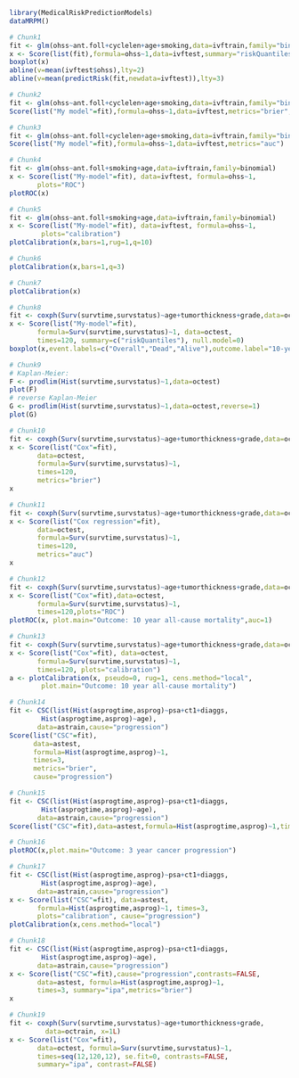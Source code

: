 ```r
library(MedicalRiskPredictionModels)
dataMRPM() 
```

```r
# Chunk1
fit <- glm(ohss~ant.foll+cyclelen+age+smoking,data=ivftrain,family="binomial")
x <- Score(list(fit),formula=ohss~1,data=ivftest,summary="riskQuantiles")
boxplot(x)
abline(v=mean(ivftest$ohss),lty=2)
abline(v=mean(predictRisk(fit,newdata=ivftest)),lty=3) 
```

```r
# Chunk2
fit <- glm(ohss~ant.foll+cyclelen+age+smoking,data=ivftrain,family="binomial")
Score(list("My model"=fit),formula=ohss~1,data=ivftest,metrics="brier",summary="ipa") 
```

```r
# Chunk3
fit <- glm(ohss~ant.foll+cyclelen+age+smoking,data=ivftrain,family="binomial")
Score(list("My model"=fit),formula=ohss~1,data=ivftest,metrics="auc") 
```

```r
# Chunk4
fit <- glm(ohss~ant.foll+smoking+age,data=ivftrain,family=binomial)
x <- Score(list("My-model"=fit), data=ivftest, formula=ohss~1,
	   plots="ROC")
plotROC(x) 
```

```r
# Chunk5
fit <- glm(ohss~ant.foll+smoking+age,data=ivftrain,family=binomial)
x <- Score(list("My-model"=fit), data=ivftest, formula=ohss~1,
	    plots="calibration")
plotCalibration(x,bars=1,rug=1,q=10) 
```

```r
# Chunk6
plotCalibration(x,bars=1,q=3) 
```

```r
# Chunk7
plotCalibration(x) 
```

```r
# Chunk8
fit <- coxph(Surv(survtime,survstatus)~age+tumorthickness+grade,data=octrain,x=1)
x <- Score(list("My-model"=fit),
	   formula=Surv(survtime,survstatus)~1, data=octest,
	   times=120, summary=c("riskQuantiles"), null.model=0)
boxplot(x,event.labels=c("Overall","Dead","Alive"),outcome.label="10-year\nmortality") 
```

```r
# Chunk9
# Kaplan-Meier:
F <- prodlim(Hist(survtime,survstatus)~1,data=octest)
plot(F)
# reverse Kaplan-Meier
G <- prodlim(Hist(survtime,survstatus)~1,data=octest,reverse=1)
plot(G) 
```

```r
# Chunk10
fit <- coxph(Surv(survtime,survstatus)~age+tumorthickness+grade,data=octrain,x=1)
x <- Score(list("Cox"=fit),
	   data=octest,
	   formula=Surv(survtime,survstatus)~1,
	   times=120,
	   metrics="brier")
x 
```

```r
# Chunk11
fit <- coxph(Surv(survtime,survstatus)~age+tumorthickness+grade,data=octrain,x=1)
x <- Score(list("Cox regression"=fit),
	   data=octest,
	   formula=Surv(survtime,survstatus)~1,
	   times=120,
	   metrics="auc")
x 
```

```r
# Chunk12
fit <- coxph(Surv(survtime,survstatus)~age+tumorthickness+grade,data=octrain,x=1L)
x <- Score(list("Cox"=fit),data=octest,
	   formula=Surv(survtime,survstatus)~1,
	   times=120,plots="ROC")
plotROC(x, plot.main="Outcome: 10 year all-cause mortality",auc=1) 
```

```r
# Chunk13
fit <- coxph(Surv(survtime,survstatus)~age+tumorthickness+grade,data=octrain,x=1L)
x <- Score(list("Cox"=fit), data=octest,
	   formula=Surv(survtime,survstatus)~1,
	   times=120, plots="calibration")
a <- plotCalibration(x, pseudo=0, rug=1, cens.method="local",
		plot.main="Outcome: 10 year all-cause mortality") 
```

```r
# Chunk14
fit <- CSC(list(Hist(asprogtime,asprog)~psa+ct1+diaggs,
		Hist(asprogtime,asprog)~age),
	   data=astrain,cause="progression")
Score(list("CSC"=fit),
      data=astest,
      formula=Hist(asprogtime,asprog)~1,
      times=3,
      metrics="brier",
      cause="progression") 
```

```r
# Chunk15
fit <- CSC(list(Hist(asprogtime,asprog)~psa+ct1+diaggs,
		Hist(asprogtime,asprog)~age),
	   data=astrain,cause="progression")
Score(list("CSC"=fit),data=astest,formula=Hist(asprogtime,asprog)~1,times=3,metrics="auc",cause="progression") 
```

```r
# Chunk16
plotROC(x,plot.main="Outcome: 3 year cancer progression") 
```

```r
# Chunk17
fit <- CSC(list(Hist(asprogtime,asprog)~psa+ct1+diaggs,
		Hist(asprogtime,asprog)~age),
	   data=astrain,cause="progression")
x <- Score(list("CSC"=fit), data=astest,
	   formula=Hist(asprogtime,asprog)~1, times=3,
	   plots="calibration", cause="progression")
plotCalibration(x,cens.method="local") 
```

 ```r
 # Chunk18
 fit <- CSC(list(Hist(asprogtime,asprog)~psa+ct1+diaggs,
		 Hist(asprogtime,asprog)~age),
	    data=astrain,cause="progression")
 x <- Score(list("CSC"=fit),cause="progression",contrasts=FALSE,
	    data=astest, formula=Hist(asprogtime,asprog)~1,
	    times=3, summary="ipa",metrics="brier")
 x 
 ```

```r
# Chunk19
fit <- coxph(Surv(survtime,survstatus)~age+tumorthickness+grade,
	     data=octrain, x=1L)
x <- Score(list("Cox"=fit),
	   data=octest, formula=Surv(survtime,survstatus)~1,
	   times=seq(12,120,12), se.fit=0, contrasts=FALSE,
	   summary="ipa", contrast=FALSE) 
```

